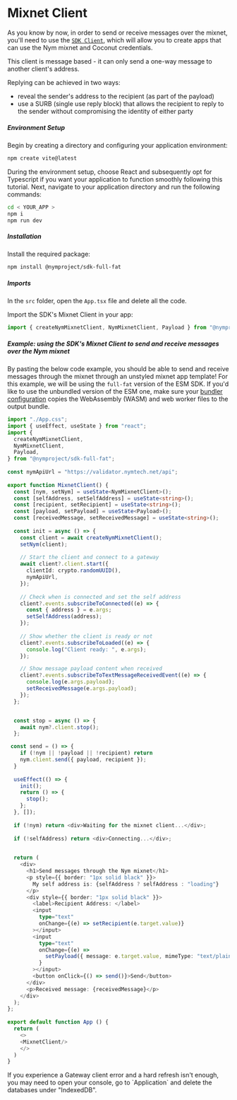 
# Mixnet Client

As you know by now, in order to send or receive messages over the mixnet, you'll need to use the [`SDK Client`](https://www.npmjs.com/package/@nymproject/sdk), which will allow you to create apps that can use the Nym mixnet and Coconut credentials.

This client is message based - it can only send a one-way message to another client's address.

Replying can be achieved in two ways:
- reveal the sender's address to the recipient (as part of the payload)
- use a SURB (single use reply block) that allows the recipient to reply to the sender without compromising the identity of either party

##### Environment Setup
Begin by creating a directory and configuring your application environment:

```bash
npm create vite@latest
```

During the environment setup, choose React and subsequently opt for Typescript if you want your application to function smoothly following this tutorial. Next, navigate to your application directory and run the following commands:
```bash
cd < YOUR_APP >
npm i 
npm run dev
```

##### Installation
Install the required package:
```bash
npm install @nymproject/sdk-full-fat 
```

##### Imports
In the `src` folder, open the `App.tsx` file and delete all the code.

Import the SDK's Mixnet Client in your app:
````js
import { createNymMixnetClient, NymMixnetClient, Payload } from "@nymproject/sdk-full-fat";
````

##### Example: using the SDK's Mixnet Client to send and receive messages over the Nym mixnet
By pasting the below code example, you should be able to send and receive messages through the mixnet through an unstyled mixnet app template!
<Callout type="info" emoji="ℹ️">
    For this example, we will be using the `full-fat` version of the ESM SDK. If you'd like to use the unbundled version of the ESM one, make sure your [bundler configuration](../../bundling/bundling) copies the WebAssembly (WASM) and web worker files to the output bundle.
</Callout>


```ts
import "./App.css";
import { useEffect, useState } from "react";
import {
  createNymMixnetClient,
  NymMixnetClient,
  Payload,
} from "@nymproject/sdk-full-fat";
 
const nymApiUrl = "https://validator.nymtech.net/api";
 
export function MixnetClient() {
  const [nym, setNym] = useState<NymMixnetClient>();
  const [selfAddress, setSelfAddress] = useState<string>();
  const [recipient, setRecipient] = useState<string>();
  const [payload, setPayload] = useState<Payload>();
  const [receivedMessage, setReceivedMessage] = useState<string>();
 
  const init = async () => {
    const client = await createNymMixnetClient();
    setNym(client);
 
    // Start the client and connect to a gateway
    await client?.client.start({
      clientId: crypto.randomUUID(),
      nymApiUrl,
    });
 
    // Check when is connected and set the self address
    client?.events.subscribeToConnected((e) => {
      const { address } = e.args;
      setSelfAddress(address);
    });
 
    // Show whether the client is ready or not
    client?.events.subscribeToLoaded((e) => {
      console.log("Client ready: ", e.args);
    });

    // Show message payload content when received
    client?.events.subscribeToTextMessageReceivedEvent((e) => {
      console.log(e.args.payload);
      setReceivedMessage(e.args.payload);
    });
  };


  const stop = async () => {
    await nym?.client.stop();
  };

 const send = () => {
    if (!nym || !payload || !recipient) return
    nym.client.send({ payload, recipient });
  }
 
  useEffect(() => {
    init();
    return () => {
      stop();
    };
  }, []);
 
  if (!nym) return <div>Waiting for the mixnet client...</div>;
 
  if (!selfAddress) return <div>Connecting...</div>;

 
  return (
    <div>
      <h1>Send messages through the Nym mixnet</h1>
      <p style={{ border: "1px solid black" }}>
        My self address is: {selfAddress ? selfAddress : "loading"}
      </p>
      <div style={{ border: "1px solid black" }}>
        <label>Recipient Address: </label>
        <input
          type="text"
          onChange={(e) => setRecipient(e.target.value)}
        ></input>
        <input
          type="text"
          onChange={(e) =>
            setPayload({ message: e.target.value, mimeType: "text/plain" })
          }
        ></input>
        <button onClick={() => send()}>Send</button>
      </div>
      <p>Received message: {receivedMessage}</p>
    </div>
  );
};
 
export default function App () {
  return (
    <>
    <MixnetClient/>
    </>
  )
}
```

<Callout type="info" emoji="ℹ️">
    If you experience a Gateway client error and a hard refresh isn't enough, you may need to open your console, go to `Application` and delete the databases under "IndexedDB".
</Callout>
